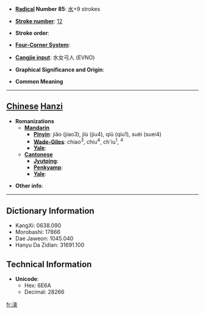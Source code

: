 * '''[[Wiktionary:Chinese radical index| Radical]] Number 85''': [[Wiktionary:Chinese radical index 水|水]]+9 strokes

* '''[[Wiktionary:Chinese total strokes index|Stroke number]]''': [[Wiktionary:Chinese total strokes index 12|12]]

* '''Stroke order''': 

* '''[[Wiktionary:Chinese four corner index|Four-Corner System]]''': 

* '''[[Wiktionary:Chinese Cangjie index|Cangjie input]]''': 水女弓人 (EVNO)

* '''Graphical Significance and Origin''': 

* '''Common Meaning'''

----

== [[Chinese]] [[Hanzi]] ==

* '''Romanizations'''
** '''[[Mandarin]]'''
*** '''[[Pinyin]]''': jiǎo (jiao3), jiù (jiu4), qiū (qiu1), suèi (suei4)
*** '''[[Wade-Giles]]''': chiao<sup>3</sup>, chiu<sup>4</sup>, ch'iu<sup>1</sup>, <sup>4</sup>
*** '''[[Yale]]''': 
** '''[[Cantonese]]'''
*** '''[[Jyutping]]''':
*** '''[[Penkyamp]]''': 
*** '''[[Yale]]''': 

* '''Other info''': 

----

== Dictionary Information ==

* KangXi: 0638.090
* Morobashi: 17866
* Dae Jaweon: 1045.040
* Hanyu Da Zidian: 31691.100

== Technical Information ==

* '''Unicode''':
** Hex: 6E6A
** Decimal: 28266

[[fr:湪]]